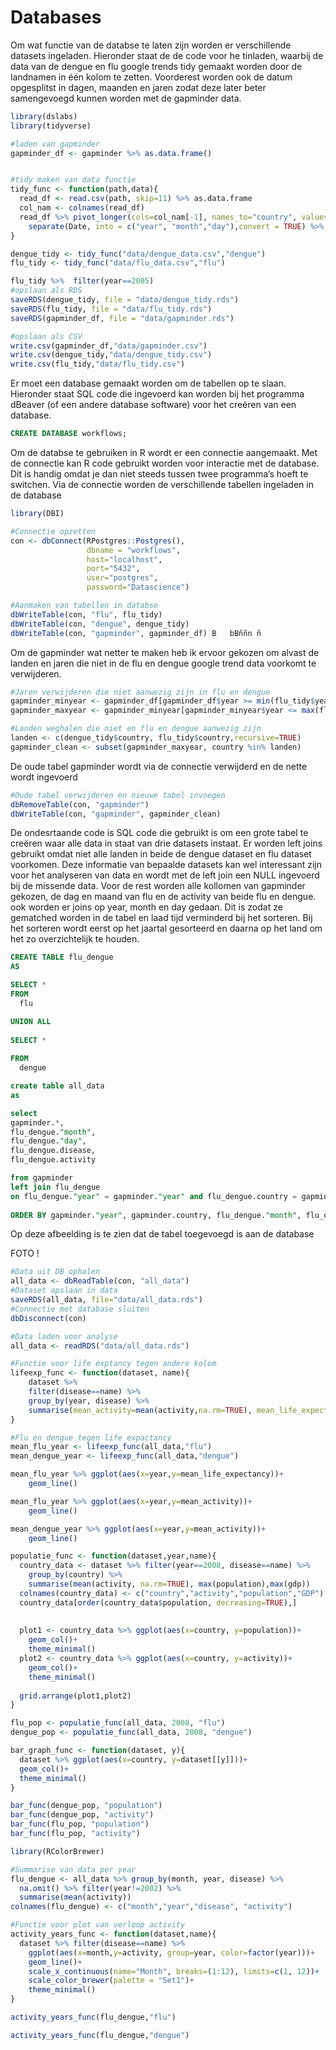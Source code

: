 # Databases


Om wat functie van de databse te laten zijn worden er verschillende datasets ingeladen. Hieronder staat de de code voor he tinladen, waarbij de data van de dengue en flu google trends tidy gemaakt worden door de landnamen in één kolom te zetten. Voorderest worden ook de datum opgesplitst in dagen, maanden en jaren zodat deze later beter samengevoegd kunnen worden met de gapminder data.
```r
library(dslabs)
library(tidyverse)

#laden van gapminder
gapminder_df <- gapminder %>% as.data.frame()


#tidy maken van data functie
tidy_func <- function(path,data){
  read_df <- read.csv(path, skip=11) %>% as.data.frame
  col_nam <- colnames(read_df)
  read_df %>% pivot_longer(cols=col_nam[-1], names_to="country", values_to=paste0("activity")) %>%
    separate(Date, into = c("year", "month","day"),convert = TRUE) %>% mutate("disease"=data)
}

dengue_tidy <- tidy_func("data/dengue_data.csv","dengue")
flu_tidy <- tidy_func("data/flu_data.csv","flu")

flu_tidy %>%  filter(year==2005)
#opslaan als RDS
saveRDS(dengue_tidy, file = "data/dengue_tidy.rds")
saveRDS(flu_tidy, file = "data/flu_tidy.rds")
saveRDS(gapminder_df, file = "data/gapminder.rds")

#opslaan als CSV
write.csv(gapminder_df,"data/gapminder.csv")
write.csv(dengue_tidy,"data/dengue_tidy.csv")
write.csv(flu_tidy,"data/flu_tidy.csv")

```

Er moet een database gemaakt worden om de tabellen op te slaan. Hieronder staat SQL code die ingevoerd kan worden bij het programma dBeaver (of een andere database software) voor het creëren van een database.
```sql
CREATE DATABASE workflows;
```

Om de databse te gebruiken in R wordt er een connectie aangemaakt. Met de connectie kan R code gebruikt worden voor interactie met de database. Dit is handig omdat je dan niet steeds tussen twee programma's hoeft te switchen. Via de connectie worden de verschillende tabellen ingeladen in de database
```r
library(DBI)

#Connectie opzetten
con <- dbConnect(RPostgres::Postgres(), 
                 dbname = "workflows", 
                 host="localhost", 
                 port="5432", 
                 user="postgres",
                 password="Datascience")

#Aanmaken van tabellen in databse
dbWriteTable(con, "flu", flu_tidy)
dbWriteTable(con, "dengue", dengue_tidy)
dbWriteTable(con, "gapminder", gapminder_df) B   bBññn ñ
```

Om de gapminder wat netter te maken heb ik ervoor gekozen om alvast de landen en jaren die niet in de flu en dengue google trend data voorkomt te verwijderen. 
```r
#Jaren verwijderen die niet aanwezig zijn in flu en dengue
gapminder_minyear <- gapminder_df[gapminder_df$year >= min(flu_tidy$year), ]
gapminder_maxyear <- gapminder_minyear[gapminder_minyear$year <= max(flu_tidy$year), ]

#Landen weghalen die niet en flu en dengue aanwezig zijn
landen <- c(dengue_tidy$country, flu_tidy$country,recursive=TRUE)
gapminder_clean <- subset(gapminder_maxyear, country %in% landen)
```

De oude tabel gapminder wordt via de connectie verwijderd en de nette wordt ingevoerd
```r
#Oude tabel verwijderen en nieuwe tabel invoegen
dbRemoveTable(con, "gapminder")
dbWriteTable(con, "gapminder", gapminder_clean)
```

De ondesrtaande code is SQL code die gebruikt is om een grote tabel te creëren waar alle data in staat van drie datasets instaat. Er worden left joins gebruikt omdat niet alle landen in beide de dengue dataset en flu dataset voorkomen. Deze informatie van bepaalde datasets kan wel interessant zijn voor het analyseren van data en wordt met de left join een NULL ingevoerd bij de missende data. Voor de rest worden alle kollomen van gapminder gekozen, de dag en maand van flu en de activity van beide flu en dengue. ook worden er joins op year, month en day gedaan. Dit is zodat ze gematched worden in de tabel en laad tijd verminderd bij het sorteren.
Bij het sorteren wordt eerst op het jaartal gesorteerd en daarna op het land om het zo overzichtelijk te houden.
```sql
CREATE TABLE flu_dengue
AS

SELECT *
FROM 
  flu 

UNION ALL
 
SELECT *
 
FROM
  dengue
```

```sql
create table all_data
as

select 
gapminder.*,
flu_dengue."month",
flu_dengue."day",
flu_dengue.disease,
flu_dengue.activity

from gapminder 
left join flu_dengue
on flu_dengue."year" = gapminder."year" and flu_dengue.country = gapminder.country
 	
ORDER BY gapminder."year", gapminder.country, flu_dengue."month", flu_dengue."day"  ;

```

Op deze afbeelding is te zien dat de tabel toegevoegd is aan de database

FOTO !

```r
#Data uit DB ophalen
all_data <- dbReadTable(con, "all_data")
#Dataset opslaan in data 
saveRDS(all_data, file="data/all_data.rds")
#Connectie met database sluiten
dbDisconnect(con) 

```

```r
#Data laden voor analyse
all_data <- readRDS("data/all_data.rds")
```


```r
#Functie voor life exptancy tegen andere kolom
lifeexp_func <- function(dataset, name){
    dataset %>% 
    filter(disease==name) %>%
    group_by(year, disease) %>% 
    summarise(mean_activity=mean(activity,na.rm=TRUE), mean_life_expectancy=mean(life_expectancy,na.rm=TRUE))
}

#Flu en dengue tegen life expactancy
mean_flu_year <- lifeexp_func(all_data,"flu")
mean_dengue_year <- lifeexp_func(all_data,"dengue")

```

```r
mean_flu_year %>% ggplot(aes(x=year,y=mean_life_expectancy))+
    geom_line()
```

```r
mean_flu_year %>% ggplot(aes(x=year,y=mean_activity))+
    geom_line()
```

```r
mean_dengue_year %>% ggplot(aes(x=year,y=mean_activity))+
    geom_line()

```

```r
populatie_func <- function(dataset,year,name){
  country_data <- dataset %>% filter(year==2008, disease==name) %>% 
    group_by(country) %>% 
    summarise(mean(activity, na.rm=TRUE), max(population),max(gdp))
  colnames(country_data) <- c("country","activity","population","GDP")
  country_data[order(country_data$population, decreasing=TRUE),]
  
  
  plot1 <- country_data %>% ggplot(aes(x=country, y=population))+
    geom_col()+
    theme_minimal()
  plot2 <- country_data %>% ggplot(aes(x=country, y=activity))+
    geom_col()+
    theme_minimal()
  
  grid.arrange(plot1,plot2)
}

flu_pop <- populatie_func(all_data, 2008, "flu")
dengue_pop <- populatie_func(all_data, 2008, "dengue")

```

```r
bar_graph_func <- function(dataset, y){
  dataset %>% ggplot(aes(x=country, y=dataset[[y]]))+
  geom_col()+
  theme_minimal()
}
```

```r
bar_func(dengue_pop, "population")
bar_func(dengue_pop, "activity")
bar_func(flu_pop, "population")
bar_func(flu_pop, "activity")
```

```r
library(RColorBrewer)

#Summarise van data per year 
flu_dengue <- all_data %>% group_by(month, year, disease) %>% 
  na.omit() %>% filter(year!=2002) %>% 
  summarise(mean(activity))
colnames(flu_dengue) <- c("month","year","disease", "activity")

#Functie voor plot van verloop activity
activity_years_func <- function(dataset,name){
  dataset %>% filter(disease==name) %>%
    ggplot(aes(x=month,y=activity, group=year, color=factor(year)))+
    geom_line()+
    scale_x_continuous(name="Month", breaks=(1:12), limits=c(1, 12))+
    scale_color_brewer(palette = "Set1")+
    theme_minimal()
}
```

```r

activity_years_func(flu_dengue,"flu")
```

```r

activity_years_func(flu_dengue,"dengue")

```
